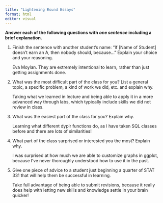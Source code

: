 ```yaml
---
title: "Lightening Round Essays"
format: html
editor: visual
---
```


**Answer each of the following questions with *one sentence* including a brief explanation.**

1.  Finish the sentence with another student’s name: "If \[Name of Student\] doesn’t earn an A, then nobody should, because..." Explain your choice and your reasoning.

    Eva Moylan. They are extremely intentional to learn, rather than just getting assignments done.

2.  What was the most difficult part of the class for you? List a general topic, a specific problem, a kind of work we did, etc. and explain why.

    Taking what we learned in lecture and being able to apply it in a more advanced way through labs, which typically include skills we did not review in class.

3.  What was the easiest part of the class for you? Explain why.

    Learning what different dyplr functions do, as I have taken SQL classes before and there are lots of similarities!

4.  What part of the class surprised or interested you the most? Explain why.

    I was surprised at how much we are able to customize graphs in ggplot, because I've never thoroughly understood how to use it in the past.

5.  Give one piece of advice to a student just beginning a quarter of STAT 331 that will help them be successful in learning.

    Take full advantage of being able to submit revisions, because it really does help with letting new skills and knowledge settle in your brain quicker!
